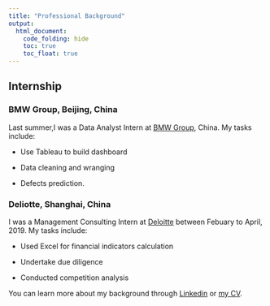 ```yaml
---
title: "Professional Background"
output:
  html_document:
    code_folding: hide
    toc: true
    toc_float: true
---
```


## Internship

### BMW Group, Beijing, China

Last summer,I was a Data Analyst Intern at [BMW Group](https://www.bmw.com.cn/zh/index.html), China. My tasks include:

* Use Tableau to build dashboard

* Data cleaning and wranging

* Defects prediction.

### Deliotte, Shanghai, China
I was a Management Consulting Intern at [Deloitte](https://www2.deloitte.com/cn/zh.html) between Febuary to April, 2019. My tasks include:

* Used Excel for financial indicators calculation

* Undertake due diligence

* Conducted competition analysis 

You can learn more about my background through [Linkedin](https://www.linkedin.com/in/ying-jin-2a0863192/) or [my CV](resume.html).